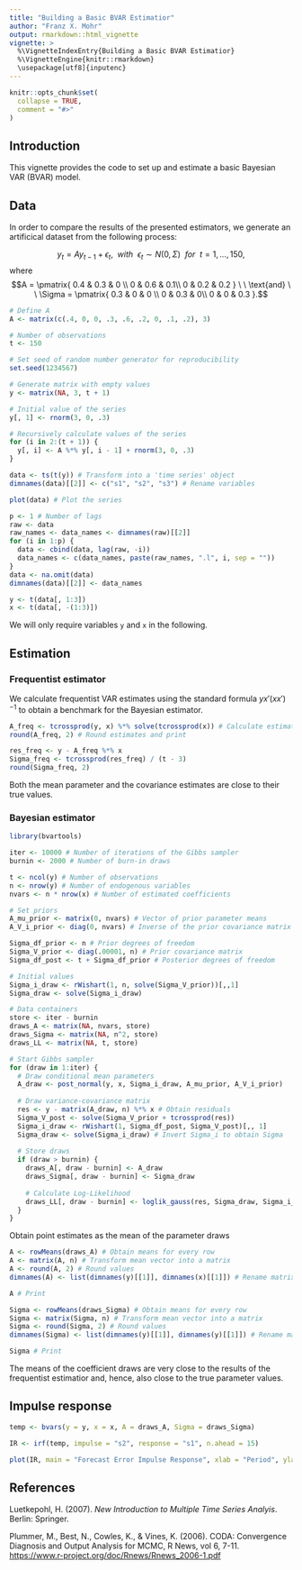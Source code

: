 ```yaml
---
title: "Building a Basic BVAR Estimatior"
author: "Franz X. Mohr"
output: rmarkdown::html_vignette
vignette: >
  %\VignetteIndexEntry{Building a Basic BVAR Estimatior}
  %\VignetteEngine{knitr::rmarkdown}
  \usepackage[utf8]{inputenc}
---
```


```r
knitr::opts_chunk$set(
  collapse = TRUE,
  comment = "#>"
)
```

## Introduction

This vignette provides the code to set up and estimate a basic Bayesian VAR (BVAR) model.

## Data

In order to compare the results of the presented estimators, we generate an artificical dataset from the following process:

$$y_t = A y_{t-1} + \epsilon_t, \ \  with \ \ \epsilon_t \sim N(0, \Sigma) \ \ for \ \ t=1,...,150,$$
where
$$A = \pmatrix{
0.4 & 0.3 & 0 \\
0 & 0.6 & 0.1\\
0 & 0.2 & 0.2
} \ \ \text{and} \ \ \Sigma = \pmatrix{
0.3 & 0 & 0 \\
0 & 0.3 & 0\\
0 & 0 & 0.3
}.$$

```r
# Define A
A <- matrix(c(.4, 0, 0, .3, .6, .2, 0, .1, .2), 3)

# Number of observations
t <- 150

# Set seed of random number generator for reproducibility
set.seed(1234567)

# Generate matrix with empty values
y <- matrix(NA, 3, t + 1)

# Initial value of the series
y[, 1] <- rnorm(3, 0, .3)

# Recursively calculate values of the series
for (i in 2:(t + 1)) {
  y[, i] <- A %*% y[, i - 1] + rnorm(3, 0, .3)
}

data <- ts(t(y)) # Transform into a 'time series' object
dimnames(data)[[2]] <- c("s1", "s2", "s3") # Rename variables

plot(data) # Plot the series
```

```r
p <- 1 # Number of lags
raw <- data
raw_names <- data_names <- dimnames(raw)[[2]]
for (i in 1:p) {
  data <- cbind(data, lag(raw, -i))
  data_names <- c(data_names, paste(raw_names, ".l", i, sep = ""))
}
data <- na.omit(data)
dimnames(data)[[2]] <- data_names

y <- t(data[, 1:3])
x <- t(data[, -(1:3)])
```

We will only require variables `y` and `x` in the following.

## Estimation

### Frequentist estimator

We calculate frequentist VAR estimates using the standard formula $y x' (x x')^{-1}$ to obtain a benchmark for the Bayesian estimator.

```r
A_freq <- tcrossprod(y, x) %*% solve(tcrossprod(x)) # Calculate estimates
round(A_freq, 2) # Round estimates and print
```

```r
res_freq <- y - A_freq %*% x
Sigma_freq <- tcrossprod(res_freq) / (t - 3)
round(Sigma_freq, 2)
```

Both the mean parameter and the covariance estimates are close to their true values.

### Bayesian estimator

```r
library(bvartools)
```

```r
iter <- 10000 # Number of iterations of the Gibbs sampler
burnin <- 2000 # Number of burn-in draws

t <- ncol(y) # Number of observations
n <- nrow(y) # Number of endogenous variables
nvars <- n * nrow(x) # Number of estimated coefficients

# Set priors
A_mu_prior <- matrix(0, nvars) # Vector of prior parameter means
A_V_i_prior <- diag(0, nvars) # Inverse of the prior covariance matrix

Sigma_df_prior <- n # Prior degrees of freedom
Sigma_V_prior <- diag(.00001, n) # Prior covariance matrix
Sigma_df_post <- t + Sigma_df_prior # Posterior degrees of freedom

# Initial values
Sigma_i_draw <- rWishart(1, n, solve(Sigma_V_prior))[,,1]
Sigma_draw <- solve(Sigma_i_draw)

# Data containers
store <- iter - burnin
draws_A <- matrix(NA, nvars, store)
draws_Sigma <- matrix(NA, n^2, store)
draws_LL <- matrix(NA, t, store)

# Start Gibbs sampler
for (draw in 1:iter) {
  # Draw conditional mean parameters
  A_draw <- post_normal(y, x, Sigma_i_draw, A_mu_prior, A_V_i_prior)
  
  # Draw variance-covariance matrix
  res <- y - matrix(A_draw, n) %*% x # Obtain residuals
  Sigma_V_post <- solve(Sigma_V_prior + tcrossprod(res))
  Sigma_i_draw <- rWishart(1, Sigma_df_post, Sigma_V_post)[,, 1]
  Sigma_draw <- solve(Sigma_i_draw) # Invert Sigma_i to obtain Sigma
  
  # Store draws
  if (draw > burnin) {
    draws_A[, draw - burnin] <- A_draw
    draws_Sigma[, draw - burnin] <- Sigma_draw
    
    # Calculate Log-Likelihood
    draws_LL[, draw - burnin] <- loglik_gauss(res, Sigma_draw, Sigma_i_draw)
  }
}
```

Obtain point estimates as the mean of the parameter draws

```r
A <- rowMeans(draws_A) # Obtain means for every row
A <- matrix(A, n) # Transform mean vector into a matrix
A <- round(A, 2) # Round values
dimnames(A) <- list(dimnames(y)[[1]], dimnames(x)[[1]]) # Rename matrix dimensions

A # Print
```

```r
Sigma <- rowMeans(draws_Sigma) # Obtain means for every row
Sigma <- matrix(Sigma, n) # Transform mean vector into a matrix
Sigma <- round(Sigma, 2) # Round values
dimnames(Sigma) <- list(dimnames(y)[[1]], dimnames(y)[[1]]) # Rename matrix dimensions

Sigma # Print
```

The means of the coefficient draws are very close to the results of the frequentist estimatior and, hence, also close to the true parameter values.

## Impulse response

```r
temp <- bvars(y = y, x = x, A = draws_A, Sigma = draws_Sigma)

IR <- irf(temp, impulse = "s2", response = "s1", n.ahead = 15)

plot(IR, main = "Forecast Error Impulse Response", xlab = "Period", ylab = "Response")
```


## References

Luetkepohl, H. (2007). *New Introduction to Multiple Time Series Analyis*. Berlin: Springer.

Plummer, M., Best, N., Cowles, K., & Vines, K. (2006). CODA: Convergence Diagnosis and Output Analysis for MCMC, R News, vol 6, 7-11. [https://www.r-project.org/doc/Rnews/Rnews_2006-1.pdf](https://www.r-project.org/doc/Rnews/Rnews_2006-1.pdf)